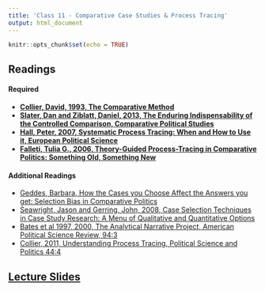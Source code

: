 ```yaml
---
title: 'Class 11 - Comparative Case Studies & Process Tracing'
output: html_document
---
```


```r
knitr::opts_chunk$set(echo = TRUE)
```

## Readings
#### Required
- **[Collier, David, 1993, The Comparative Method](Classes/Class_11/Readings/Collier_1993.pdf)**
- **[Slater, Dan and Ziblatt, Daniel, 2013, The Enduring Indispensability of the Controlled Comparison, Comparative Political Studies](Classes/Class_11/Readings/Slater and Ziblatt 2013.pdf)**
- **[Hall, Peter, 2007, Systematic Process Tracing: When and How to Use it, European Political Science](Classes/Class_11/Readings/Hall on process tracing.pdf)**
- **[Falleti, Tulia G., 2006, Theory-Guided Process-Tracing in Comparative Politics: Something Old, Something New](Classes/Class_11/Readings/Falleti Theory Guiding Process Tracing.pdf)**

#### Additional Readings
- [Geddes, Barbara, How the Cases you Choose Affect the Answers you get: Selection Bias in Comparative Politics](Classes/Class_11/Readings/Geddes.pdf)
- [Seawright, Jason and Gerring, John, 2008, Case Selection Techniques in Case Study Research: A Menu of Qualitative and Quantitative Options](Classes/Class_11/Readings/Seawright and Gerring Case Selection.pdf)
- [Bates et al 1997, 2000, The Analytical Narrative Project, American Political Science Review, 94:3](Classes/Class_11/Readings/Bates et al 1997.pdf)
- [Collier, 2011, Understanding Process Tracing, Political Science and Politics 44:4](Classes/Class_11/Readings/Collier 2011.pdf)

## [Lecture Slides](Classes/Class_11/)



